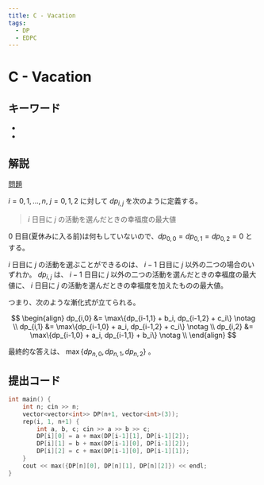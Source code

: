 ```yaml
---
title: C - Vacation
tags:
  - DP
  - EDPC
---
```


# C - Vacation

## キーワード

- <Tag tag="DP" />
- <Tag tag="EDPC" />


## 解説

[問題](https://atcoder.jp/contests/dp/tasks/dp_c)

$i = 0,1,\dots,n, ~ j = 0,1,2$ に対して $dp_{i,j}$ を次のように定義する。

> $i$ 日目に $j$ の活動を選んだときの幸福度の最大値

0 日目(夏休みに入る前)は何もしていないので、$dp_{0,0} = dp_{0,1} = dp_{0,2} = 0$ とする。

$i$ 日目に $j$ の活動を選ぶことができるのは、 $i-1$ 日目に $j$ 以外の二つの場合のいずれか。
$dp_{i,j}$ は、 $i-1$ 日目に $j$ 以外の二つの活動を選んだときの幸福度の最大値に、 $i$ 日目に $j$ の活動を選んだときの幸福度を加えたものの最大値。

つまり、次のような漸化式が立てられる。

$$
\begin{align}
dp_{i,0} &= \max\{dp_{i-1,1} + b_i, dp_{i-1,2} + c_i\} \notag \\
dp_{i,1} &= \max\{dp_{i-1,0} + a_i, dp_{i-1,2} + c_i\} \notag \\
dp_{i,2} &= \max\{dp_{i-1,0} + a_i, dp_{i-1,1} + b_i\} \notag \\
\end{align}
$$

最終的な答えは、 $\max\{dp_{n,0}, dp_{n,1}, dp_{n,2}\}$ 。

## 提出コード

```cpp
int main() {
    int n; cin >> n;
    vector<vector<int>> DP(n+1, vector<int>(3));
    rep(i, 1, n+1) {
        int a, b, c; cin >> a >> b >> c;
        DP[i][0] = a + max(DP[i-1][1], DP[i-1][2]);
        DP[i][1] = b + max(DP[i-1][0], DP[i-1][2]);
        DP[i][2] = c + max(DP[i-1][0], DP[i-1][1]);
    }
    cout << max({DP[n][0], DP[n][1], DP[n][2]}) << endl;
}
```
